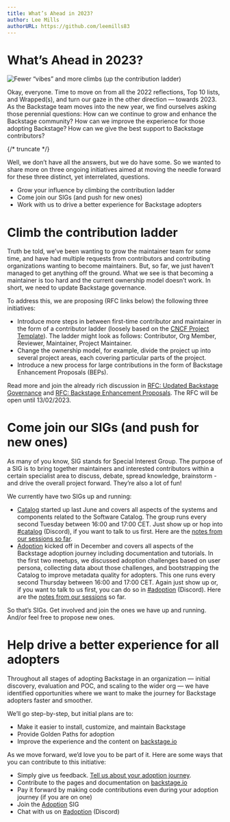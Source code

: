 ```yaml
---
title: What’s Ahead in 2023?
author: Lee Mills
authorURL: https://github.com/leemills83
---
```


# What’s Ahead in 2023?

![Fewer “vibes” and more climbs (up the contribution ladder)](assets/2023-02-06/whats-ahead.png)

Okay, everyone. Time to move on from all the 2022 reflections, Top 10 lists, and Wrapped(s), and turn our gaze in the other direction — towards 2023. As the Backstage team moves into the new year, we find ourselves asking those perennial questions: How can we continue to grow and enhance the Backstage community? How can we improve the experience for those adopting Backstage? How can we give the best support to Backstage contributors?


{/* truncate */}

Well, we don’t have all the answers, but we do have some. So we wanted to share more on three ongoing initiatives aimed at moving the needle forward for these three distinct, yet interrelated, questions.

- Grow your influence by climbing the contribution ladder
- Come join our SIGs (and push for new ones)
- Work with us to drive a better experience for Backstage adopters

# Climb the contribution ladder

Truth be told, we’ve been wanting to grow the maintainer team for some time, and have had multiple requests from contributors and contributing organizations wanting to become maintainers. But, so far, we just haven’t managed to get anything off the ground. What we see is that becoming a maintainer is too hard and the current ownership model doesn’t work. In short, we need to update Backstage governance.

To address this, we are proposing (RFC links below) the following three initiatives:

- Introduce more steps in between first-time contributor and maintainer in the form of a contributor ladder (loosely based on the [CNCF Project Template](https://github.com/cncf/project-template/blob/main/CONTRIBUTOR_LADDER.md)). The ladder might look as follows: Contributor, Org Member, Reviewer, Maintainer, Project Maintainer.
- Change the ownership model, for example, divide the project up into several project areas, each covering particular parts of the project.
- Introduce a new process for large contributions in the form of Backstage Enhancement Proposals (BEPs).

Read more and join the already rich discussion in [RFC: Updated Backstage Governance](https://github.com/backstage/backstage/issues/15317) and [RFC: Backstage Enhancement Proposals](https://github.com/backstage/backstage/issues/15318). The RFC will be open until 13/02/2023.

# Come join our SIGs (and push for new ones)

As many of you know, SIG stands for Special Interest Group. The purpose of a SIG is to bring together maintainers and interested contributors within a certain specialist area to discuss, debate, spread knowledge, brainstorm - and drive the overall project forward. They’re also a lot of fun!

We currently have two SIGs up and running:

- [Catalog](https://github.com/backstage/community/tree/main/sigs/sig-catalog?utm_campaign=Newsletters%20Sent&utm_medium=email&_hsmi=241130993&_hsenc=p2ANqtz-9fx-nTmQga2j12NqzZaL-lYPq-xQjDoXcWKe_JUoa2RGlK65R9j0CIygfYILr0tGEQSvRVN9xzhiJ6LmVxBthKnStfSA&utm_content=241130993&utm_source=hs_email) started up last June and covers all aspects of the systems and components related to the Software Catalog. The group runs every second Tuesday between 16:00 and 17:00 CET. Just show up or hop into [#catalog](https://discord.com/channels/687207715902193673/923144214580191282) (Discord), if you want to talk to us first. Here are the [notes from our sessions so far](https://docs.google.com/document/d/1xg57CDfX2R5jTGbbWANzifm2szEb664kuTwfEEvKgZU/edit#heading=h.iw0hjv6xfb9e).
- [Adoption](https://github.com/backstage/community/tree/main/sigs/sig-adoption?utm_campaign=Newsletters%20Sent&utm_medium=email&_hsmi=241130993&_hsenc=p2ANqtz-9CAxtT8JSeJZPh41o3ZnDBi0VBFpbL6fEqXInr9HHOFhU3JAo8HekKg1JzE5rhGP5zOaHcsYDd1YxJWNHw-eSk5mLWkA&utm_content=241130993&utm_source=hs_email) kicked off in December and covers all aspects of the Backstage adoption journey including documentation and tutorials. In the first two meetups, we discussed adoption challenges based on user persona, collecting data about those challenges, and bootstrapping the Catalog to improve metadata quality for adopters. This one runs every second Thursday between 16:00 and 17:00 CET. Again just show up or, if you want to talk to us first, you can do so in [#adoption](https://discord.com/channels/687207715902193673/1045031039061479536) (Discord). Here are the [notes from our sessions](https://docs.google.com/document/d/1zeYSzXYgh897bxPQmwy2btOwCFlEjlUDLf00riySLRc/edit?_hsmi=241130993&_hsenc=p2ANqtz-_nPuE5hW4fnbhJ5-uK8r5HisSTU7rkslKirvqu0g-vdynbitPVYF2AVLAatos2dLoxb2Bgx_g4LBgH02kXoq7_Acd43Q#heading=h.iw0hjv6xfb9e) so far.

So that’s SIGs. Get involved and join the ones we have up and running. And/or feel free to propose new ones.

# Help drive a better experience for all adopters

Throughout all stages of adopting Backstage in an organization — initial discovery, evaluation and POC, and scaling to the wider org — we have identified opportunities where we want to make the journey for Backstage adopters faster and smoother.

We’ll go step-by-step, but initial plans are to:

- Make it easier to install, customize, and maintain Backstage
- Provide Golden Paths for adoption
- Improve the experience and the content on [backstage.io](https://backstage.io/docs/overview/what-is-backstage)

As we move forward, we’d love you to be part of it. Here are some ways that you can contribute to this initiative:

- Simply give us feedback. [Tell us about your adoption journey](https://spotify.co1.qualtrics.com/jfe/form/SV_cuxhYPB6oQDu7gW).
- Contribute to the pages and documentation on [backstage.io](https://backstage.io/docs/overview/what-is-backstage)
- Pay it forward by making code contributions even during your adoption journey (if you are on one)
- Join the [Adoption](https://github.com/backstage/community/tree/main/sigs/sig-adoption?utm_campaign=Newsletters%20Sent&utm_medium=email&_hsmi=241130993&_hsenc=p2ANqtz-9CAxtT8JSeJZPh41o3ZnDBi0VBFpbL6fEqXInr9HHOFhU3JAo8HekKg1JzE5rhGP5zOaHcsYDd1YxJWNHw-eSk5mLWkA&utm_content=241130993&utm_source=hs_email) SIG
- Chat with us on [#adoption](https://discord.com/channels/687207715902193673/1045031039061479536) (Discord)
